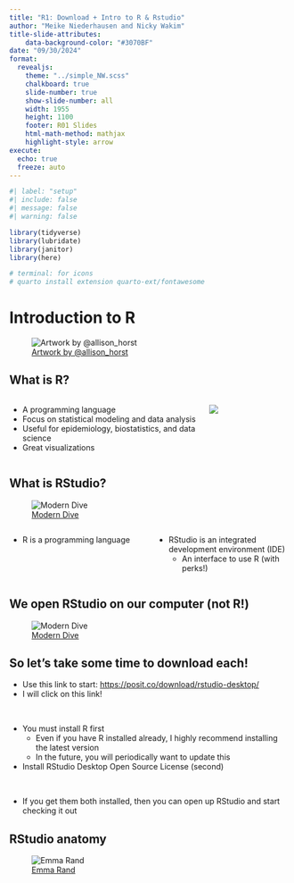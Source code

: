 ```yaml
---
title: "R1: Download + Intro to R & Rstudio"
author: "Meike Niederhausen and Nicky Wakim"
title-slide-attributes:
    data-background-color: "#3070BF"
date: "09/30/2024"
format: 
  revealjs:
    theme: "../simple_NW.scss"
    chalkboard: true
    slide-number: true
    show-slide-number: all
    width: 1955
    height: 1100
    footer: R01 Slides
    html-math-method: mathjax
    highlight-style: arrow
execute:
  echo: true
  freeze: auto
---
```


```r
#| label: "setup" 
#| include: false
#| message: false
#| warning: false

library(tidyverse)
library(lubridate)
library(janitor)
library(here)

# terminal: for icons
# quarto install extension quarto-ext/fontawesome
```

# Introduction to R

![[Artwork by \@allison_horst](https://allisonhorst.com/everything-else)](../img_slides/horst_welcome_R.png){fig-align="center"}

## What is R?

::: columns
::: {.column width="70%"}
-   A programming language
-   Focus on statistical modeling and data analysis
-   Useful for epidemiology, biostatistics, and data science
-   Great visualizations
:::

::: {.column width="30%"}
![](../img_slides/R_logo.png)
:::
:::

## What is RStudio?

![[Modern Dive](https://moderndive.com/1-getting-started.html#r-rstudio)](../img_slides/r_vs_rstudio_1.png){fig-align="center"}

::: columns
::: {.column width="50%"}
- R is a programming language
:::

::: {.column width="50%"}
- RStudio is an integrated development environment (IDE)\
    - An interface to use R (with perks!)
:::
:::

## We open RStudio on our computer (not R!)

![[Modern Dive](https://moderndive.com/1-getting-started.html#using-r-via-rstudio)](../img_slides/01_md_r.png){fig-align="center"}

## So let's take some time to download each!

-   Use this link to start: <https://posit.co/download/rstudio-desktop/> 
-   I will click on this link!

 

-   You must install R first
    -   Even if you have R installed already, I highly recommend installing the latest version
    -   In the future, you will periodically want to update this
-   Install RStudio Desktop Open Source License (second)

   

- If you get them both installed, then you can open up RStudio and start checking it out

## RStudio anatomy

![[Emma Rand](https://buzzrbeeline.blog/2018/07/04/rstudio-anatomy/)](../img_slides/RStudio_Anatomy.svg){fig-align="center"}
